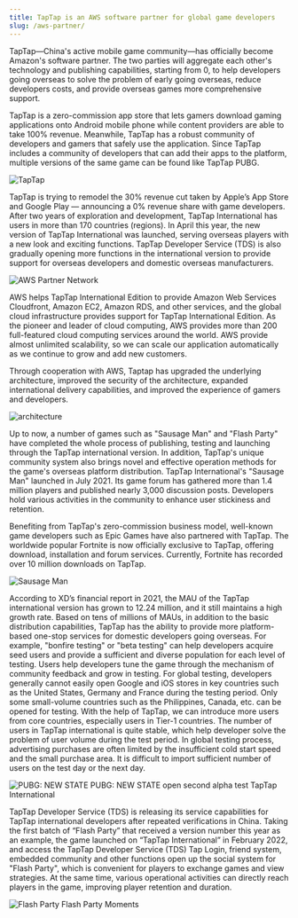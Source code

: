 ```yaml
---
title: TapTap is an AWS software partner for global game developers
slug: /aws-partner/
---
```



TapTap—China's active mobile game community—has officially become Amazon's software partner. The two parties will aggregate each other's technology and publishing capabilities, starting from 0, to help developers going overseas to solve the problem of early going overseas, reduce developers costs, and provide overseas games more comprehensive support.

TapTap is a zero-commission app store that lets gamers download gaming applications onto Android mobile phone while content providers are able to take 100% revenue. Meanwhile, TapTap has a robust community of developers and gamers that safely use the application. Since TapTap includes a community of developers that can add their apps to the platform, multiple versions of the same game can be found like TapTap PUBG.

<p style={{ textAlign: "center" }}>
  <img
    src={useBaseUrl("/img/aws/taptap.png")}
    alt="TapTap"
    style={{ width: "100%", maxWidth: "300px" }}
  />
</p>

TapTap is trying to remodel the 30% revenue cut taken by Apple’s App Store and Google Play — announcing a 0% revenue share with game developers. After two years of exploration and development, TapTap International has users in more than 170 countries (regions). In April this year, the new version of TapTap International was launched, serving overseas players with a new look and exciting functions. TapTap Developer Service (TDS) is also gradually opening more functions in the international version to provide support for overseas developers and domestic overseas manufacturers.

<p style={{ textAlign: "center" }}>
  <img
    src={useBaseUrl("/img/aws/aws.png")}
    alt="AWS Partner Network"
    style={{ width: "100%", maxWidth: "300px" }}
  />
</p>

AWS helps TapTap International Edition to provide Amazon Web Services Cloudfront, Amazon EC2, Amazon RDS, and other services, and the global cloud infrastructure provides support for TapTap International Edition. As the pioneer and leader of cloud computing, AWS provides more than 200 full-featured cloud computing services around the world. AWS provide almost unlimited scalability, so we can scale our application automatically as we continue to grow and add new customers.

Through cooperation with AWS, Taptap has upgraded the underlying architecture, improved the security of the architecture, expanded international delivery capabilities, and improved the experience of gamers and developers.

![architecture](/img/aws/architecture.png)

Up to now, a number of games such as "Sausage Man" and "Flash Party" have completed the whole process of publishing, testing and launching through the TapTap international version. In addition, TapTap's unique community system also brings novel and effective operation methods for the game's overseas platform distribution. TapTap International's "Sausage Man" launched in July 2021. Its game forum has gathered more than 1.4 million players and published nearly 3,000 discussion posts. Developers hold various activities in the community to enhance user stickiness and retention.

Benefiting from TapTap's zero-commission business model, well-known game developers such as Epic Games have also partnered with TapTap. The worldwide popular Fortnite is now officially exclusive to TapTap, offering download, installation and forum services. Currently, Fortnite has recorded over 10 million downloads on TapTap.

![Sausage Man](/img/aws/sausage-man.png)

According to XD’s financial report in 2021, the MAU of the TapTap international version has grown to 12.24 million, and it still maintains a high growth rate. Based on tens of millions of MAUs, in addition to the basic distribution capabilities, TapTap has the ability to provide more platform-based one-stop services for domestic developers going overseas. For example, "bonfire testing" or "beta testing" can help developers acquire seed users and provide a sufficient and diverse population for each level of testing. Users help developers tune the game through the mechanism of community feedback and grow in testing. For global testing, developers generally cannot easily open Google and iOS stores in key countries such as the United States, Germany and France during the testing period. Only some small-volume countries such as the Philippines, Canada, etc. can be opened for testing. With the help of TapTap, we can introduce more users from core countries, especially users in Tier-1 countries. The number of users in TapTap international is quite stable, which help developer solve the problem of user volume during the test period. In global testing process, advertising purchases are often limited by the insufficient cold start speed and the small purchase area. It is difficult to import sufficient number of users on the test day or the next day.

![PUBG: NEW STATE](/img/aws/pubg.png)
PUBG: NEW STATE open second alpha test TapTap International

TapTap Developer Service (TDS) is releasing its service capabilities for TapTap international developers after repeated verifications in China. Taking the first batch of “Flash Party” that received a version number this year as an example, the game launched on “TapTap International” in February 2022, and access the TapTap Developer Service (TDS) Tap Login, friend system, embedded community and other functions open up the social system for "Flash Party", which is convenient for players to exchange games and view strategies. At the same time, various operational activities can directly reach players in the game, improving player retention and duration.

![Flash Party](/img/aws/flash-party.png)
Flash Party Moments
